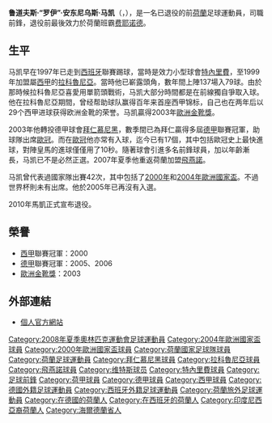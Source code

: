 {{noteTA
|T=zh-hans:罗伊·马凯;zh-hk:萊·馬卡爾;zh-tw:羅伊·馬凱;
|G1=足球
|G2=uefa
|G3=荷蘭足球聯賽
|1=zh-hans:罗伊·马凯;zh-hk:萊·馬卡爾;zh-tw:羅伊·馬凱;
|2=zh-hans:马凯;zh-hk:馬卡爾;zh-tw:馬凱;
}}
{{Infobox football biography
| name           = 罗伊·马凯<br />Roy Makaay
| image          = Roy Makaay 001.jpg
| image_size     = 220px
| fullname       = Rudolphus Antonius Makaay
| height         = {{Height|meters=1.88}}
| birth_date     = {{Birth date and age|1975|3|9|df=y}}<ref name="worldfootball.net">{{cite web | url = http://www.worldfootball.net/spieler_profil/roy-makaay/ | title = Roy Makaay | publisher = worldfootball.net | accessdate = 9 November 2012}}</ref>
| birth_place    = 荷蘭[[韋亨|韋亨]]<ref name="worldfootball.net" />
| currentclub         = [[飛燕諾|飛燕諾]] (前鋒教練)
| clubnumber          = 
| position            = [[前鋒_(足球)|前鋒]]
| youthyears1    =
| youthclubs1    = {{link-nl|武濟克體育俱樂部|SC Woezik|武濟克}}
| youthyears2    =
| youthclubs2    = DIOSA
| youthyears3    =
| youthclubs3    = {{link-nl|奈梅亨藍白體育協會|SV Blauw Wit|奈梅亨藍白}}
| years1         = 1993–1997
| clubs1         = [[維迪斯職業足球基金會|維迪斯]]
| caps1          = 109
| goals1         = 42
| years2         = 1997–1999
| clubs2         = [[特內里費體育會|特內里費]]
| caps2          = 72
| goals2         = 21
| years3         = 1999–2003
| clubs3         = [[拉科鲁尼亚体育俱乐部|拉科鲁尼亚]]
| caps3          = 133
| goals3         = 79
| years4         = 2003–2007
| clubs4         = [[拜仁慕尼黑足球俱乐部|拜仁慕尼黑]]
| caps4          = 129
| goals4         = 78
| years5         = 2007–2010
| clubs5         = [[飛燕諾|飛燕諾]]
| caps5          = 83
| goals5         = 36
| totalcaps      = 526
| totalgoals     = 256
| nationalyears1 = 1996–2005
| nationalteam1  = [[荷蘭國家足球隊|荷蘭]]
| nationalcaps1  = 43
| nationalgoals1 = 6
| manageryears1  = 2010–2011
| managerclubs1  = [[飛燕諾|飛燕諾]]U13 (助教)
| manageryears2  = 2011–
| managerclubs2  = [[飛燕諾|飛燕諾]]U13
| pcupdate            = 5 May 2007
| ntupdate            = 15 May 2006
}}
{{中文譯名
| english = Roy '''Makaay'''
| putonghua = 马凯
| taiwan = 馬凱
| cantonese = 馬卡爾<br>麥基
| other =
|}}

'''鲁道夫斯·“罗伊”·安东尼乌斯·马凯'''（{{lang-nl|'''Rudolphus "Roy" Antonius Makaay'''}}，{{bd|1975年|3月9日|catIdx=Makaay}}），是一名已退役的前[[荷蘭|荷蘭]]足球運動員，司職前鋒，退役前最後效力於荷蘭班霸[[费耶诺德|费耶诺德]]。

==生平==
马凯早在1997年已走到[[西班牙|西班牙]]聯賽踢球，當時是效力小型球會[[特內里費足球俱樂部|特內里費]]，至1999年加盟屬[[西甲|西甲]]的[[拉科魯尼亞足球俱樂部|拉科魯尼亞]]。當時他已嶄露頭角，數年間上陣137場入79球。由於那時候拉科魯尼亞喜愛用單箭頭戰術，马凯大部分時間都是在前線獨自爭取入球。他在拉科魯尼亞期間，曾经帮助球队赢得百年来首座西甲锦标，自己也在两年后以29个西甲进球获得欧洲金靴的荣誉。马凯贏得2003年[[歐洲金靴獎|歐洲金靴獎]]。

2003年他轉投德甲球會[[拜仁慕尼黑|拜仁慕尼黑]]，數季間已為拜仁贏得多屆[[德甲|德甲]]聯賽冠軍，助球隊出席[[歐冠|歐冠]]。而在[[歐冠|歐冠]]他亦常有入球，迄今已有17個，其中包括歐冠史上最快進球，對陣皇馬的進球僅僅用了10秒。隨著球會引進多名前鋒球員，加以年齡漸長，马凯已不是必然正選。2007年夏季他重返荷蘭加盟[[飛燕諾|飛燕諾]]。

马凯曾代表過國家隊出賽42次，其中包括了[[2000年歐洲國家盃|2000年]]和[[2004年歐洲國家盃|2004年歐洲國家盃]]。不過世界杯則未有出席。他於2005年已再沒有入選。

2010年馬凱正式宣布退役。

==榮譽==
* [[西甲|西甲]]聯賽冠軍：2000
* [[德甲|德甲]]聯賽冠軍：2005、2006
* [[歐洲金靴獎|歐洲金靴獎]]：2003

==外部連結==
*[https://web.archive.org/web/20060216234513/http://www.roymakaay.com/ 個人官方網站]

{{2000年欧洲足球锦标赛荷兰参赛名单}}
{{2008年奧運會男子足球荷蘭參賽名單}}
{{2004年歐洲足球錦標賽荷蘭參賽名單}}
{{歐洲金靴獎}}
{{西甲聯賽金靴}}
{{DEFAULTSORT:Makaay, Roy}}
[[Category:2008年夏季奧林匹克運動會足球運動員|Category:2008年夏季奧林匹克運動會足球運動員]]
[[Category:2004年歐洲國家盃球員|Category:2004年歐洲國家盃球員]]
[[Category:2000年歐洲國家盃球員|Category:2000年歐洲國家盃球員]]
[[Category:荷蘭國家足球隊球員|Category:荷蘭國家足球隊球員]]
[[Category:荷蘭足球運動員|Category:荷蘭足球運動員]]
[[Category:拜仁慕尼黑球員|Category:拜仁慕尼黑球員]]
[[Category:拉科魯尼亞球員|Category:拉科魯尼亞球員]]
[[Category:飛燕諾球員|Category:飛燕諾球員]]
[[Category:维特斯球员|Category:维特斯球员]]
[[Category:特內里費球員|Category:特內里費球員]]
[[Category:足球前鋒|Category:足球前鋒]]
[[Category:荷甲球員|Category:荷甲球員]]
[[Category:德甲球員|Category:德甲球員]]
[[Category:西甲球員|Category:西甲球員]]
[[Category:德國外籍足球運動員|Category:德國外籍足球運動員]]
[[Category:西班牙外籍足球運動員|Category:西班牙外籍足球運動員]]
[[Category:荷蘭旅外足球運動員|Category:荷蘭旅外足球運動員]]
[[Category:在德國的荷蘭人|Category:在德國的荷蘭人]]
[[Category:在西班牙的荷蘭人|Category:在西班牙的荷蘭人]]
[[Category:印度尼西亞裔荷蘭人|Category:印度尼西亞裔荷蘭人]]
[[Category:海爾德蘭省人|Category:海爾德蘭省人]]